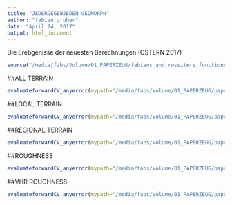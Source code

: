 ```yaml
---
title: "JEDERGEGENJEDEN GEOMORPH"
author: "fabian gruber"
date: "April 24, 2017"
output: html_document
---
```


Die Erebgenisse der neuesten Berechnungen (OSTERN 2017)


```r
source("/media/fabs/Volume/01_PAPERZEUG/fabians_and_rossiters_functions.R")

```

##ALL TERRAIN 
```r
evaluateforwardCV_anyerror(mypath="/media/fabs/Volume/01_PAPERZEUG/paper2_lenny/data_paper2/data2017/svm_fw_5fold_10p_geomorphologie_beschreibung_allterraincols_200pg",kk = 1:5,endround = 10,error = "cverror",geheim="geheimerprederror",yrange=c(0,1))
```

##LOCAL TERRAIN 
```r
evaluateforwardCV_anyerror(mypath="/media/fabs/Volume/01_PAPERZEUG/paper2_lenny/data_paper2/data2017/svm_fw_5fold_10p_geomorphologie_beschreibung_localterrain_200pg/",kk = 1:5,endround = 10,error = "cverror",geheim="geheimerprederror",yrange=c(0,1))
```

##REGIONAL TERRAIN 
```r
evaluateforwardCV_anyerror(mypath="/media/fabs/Volume/01_PAPERZEUG/paper2_lenny/data_paper2/data2017/svm_fw_5fold_10p_geomorphologie_beschreibung_",kk = 1:5,endround = 10,error = "cverror",geheim="geheimerprederror",yrange=c(0,1))
```

##ROUGHNESS
```r
evaluateforwardCV_anyerror(mypath="/media/fabs/Volume/01_PAPERZEUG/paper2_lenny/data_paper2/data2017/svm_fw_5fold_10p_geomorphologie_beschreibung_roughnesscols_200pg/",kk = 1:5,endround = 10,error = "cverror",geheim="geheimerprederror",yrange=c(0,1))
```

##VHR ROUGHNESS
```r
evaluateforwardCV_anyerror(mypath="/media/fabs/Volume/01_PAPERZEUG/paper2_lenny/data_paper2/data2017/svm_fw_5fold_10p_geomorphologie_beschreibung_vhrcols_200pg/",kk = 1:5,endround = 10,error = "cverror",geheim="geheimerprederror",yrange=c(0,1))
```

